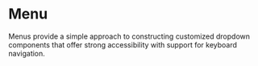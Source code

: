 
<Meta of={MenuStories} />

# Menu

Menus provide a simple approach to constructing customized dropdown components that offer strong accessibility with support for keyboard navigation.

<Canvas of={MenuStories.Exemple} layout='centered' sourceState='none' />
